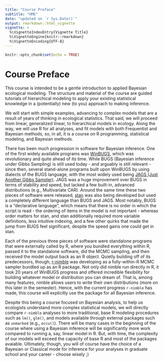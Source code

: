 ```yaml
---
title: "Course Preface"
subtitle: "HME"
date: "updated on `r Sys.Date()`"
output: rmarkdown::html_vignette
vignette: >
  %\VignetteIndexEntry{Vignette Title}
  %\VignetteEngine{knitr::rmarkdown}
  %\VignetteEncoding{UTF-8}
---
```


```r
knitr::opts_chunk$set(echo = TRUE)
```

# Course Preface

This course is intended to be a gentle introduction to applied Bayesian ecological modeling. The structure and material of the course are guided tutorials of hierarchical modeling to apply your existing statistical knowledge in a (potentially) new (to you) approach to making inference.  

We will start with simple examples, advancing to complex models that are a result of years of thinking in ecological statistics. That said, we will proceed from linear, generalized linear, to hierarchical models in ecology. Along the way, we will use R for all analyses, and fit models with both Frequentist and Bayesian methods, so, in all, it is a course on R programming, statistical modeling, and Bayesian methods.  

There has been much progression in software for Bayesian inference. One of the first widely available programs was [WinBUGS](winbugs http), which was revolutionary and quite ahead of its time. While BUGS (Bayesian inference under Gibbs Sampling) is still used today - and arguably is still relevant - since then, several stand-alone programs built upon WinBUGS by using dialects of the BUGS language, with the most widely used being [JAGS (Just Another Gibbs Sampler)](https://mcmc-jags.sourceforge.io/). JAGS was a huge improvement over BUGS in terms of stability and speed, but lacked a few built-in, advanced distributions (e.g., Multivariate CAR). Around the same time these two pieces of software were released, [stan](https://mc-stan.org/) was also being developed but used a completely different language than BUGS and JAGS. Most notably, BUGS is a "declarative language", which means that there is no order in which the script is read - the ordering of items in the model is not important - whereas order matters for stan, and stan additionally required more variable definitions, less intuitive indexing, and a few other quirks that made the jump from BUGS feel significant, despite the speed gains one could get in stan.    


Each of the previous three pieces of software were standalone programs that were externally called by R, where you bundled everything within R, passed it to the standalone software, did the MCMC sampling, and then received the model output back as an R object. Quietly building off of its predecessors, though, [r-nimble](nimble website) was developing as a fully-within-R MCMC sampler bundled up as an R package. Not only did nimble run directly in R, it took 20 years of WinBUGS progress and offered incredible flexibility for building whatever model or distribution you can dream of. That is, among many features, nimble allows users to write their *own* distributions (more on this later in the semester). Hence, with the current progress `r-nimble` has made, this course will explicitly use the package for all Bayesian inference.  

Despite this being a course focused on Bayesian analysis, to help us ecologists understand more complex statistical models, we will directly compare `r-nimble` analyses to more traditional, base R modeling procedures such as `lm()`, `glm()`, and models available through external packages such as `unmarked` (e.g., `occu()`). There will be many cases in the beginning of the course where using a Bayesian inference will be significantly more work compared to running a, say, linear model in R. But, with time, the complexity of our models will exceed the capacity of base R and most of the packages avaiable. Ultimately, though, you will of course have the choice of a Bayesian or Classical mode for inference for your analyses in graduate school and your career - choose wisely ;)
